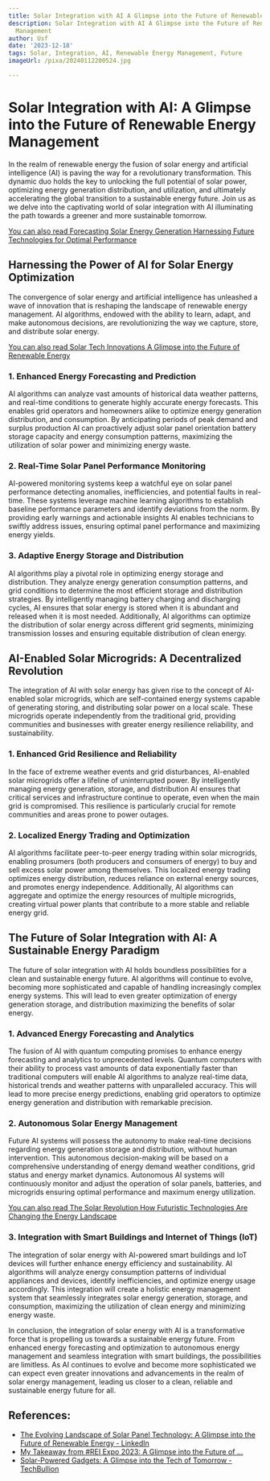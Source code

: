 ```yaml
---
title: Solar Integration with AI A Glimpse into the Future of Renewable Energy Management
description: Solar Integration with AI A Glimpse into the Future of Renewable Energy
  Management
author: Usf
date: '2023-12-18'
tags: Solar, Integration, AI, Renewable Energy Management, Future
imageUrl: /pixa/20240112200524.jpg

---
```

# Solar Integration with AI: A Glimpse into the Future of Renewable Energy Management

In the realm of renewable energy the fusion of solar energy and artificial intelligence (AI) is paving the way for a revolutionary transformation. This dynamic duo holds the key to  unlocking the full potential of solar power, optimizing energy generation distribution, and utilization, and  ultimately accelerating the global transition to a sustainable energy future. Join  us as we delve into the captivating world of solar integration with AI illuminating  the path towards a greener and more sustainable tomorrow.

[You can also  read Forecasting Solar Energy Generation Harnessing Future Technologies for Optimal Performance](Forecasting%20Solar%20Energy%20Generation%20Harnessing%20Future%20Technologies%20for%20Optimal%20Performance)


## Harnessing the Power of  AI for Solar Energy Optimization

The convergence of solar energy and artificial intelligence has unleashed a wave of  innovation that is reshaping the landscape of renewable energy management. AI algorithms,  endowed with the  ability to learn, adapt, and make autonomous decisions, are revolutionizing the way we capture, store,  and distribute solar energy.

[You can also read Solar Tech Innovations A  Glimpse  into the Future of Renewable  Energy](Solar%20Tech%20Innovations%20A%20Glimpse%20into%20the%20Future%20of%20Renewable%20Energy)


###  1. Enhanced Energy Forecasting and Prediction

AI algorithms can analyze vast amounts of  historical data weather patterns, and real-time conditions to generate highly accurate energy forecasts. This enables grid operators and homeowners alike  to optimize energy generation distribution,  and consumption. By anticipating periods of peak demand and surplus production AI can proactively adjust solar panel orientation battery storage capacity and energy consumption patterns, maximizing the utilization of solar power and minimizing energy  waste.

### 2. Real-Time  Solar Panel Performance Monitoring

AI-powered monitoring systems keep a watchful eye on solar panel performance detecting anomalies, inefficiencies, and potential faults in  real-time.  These systems leverage machine learning algorithms to establish baseline performance parameters and identify deviations from the norm. By providing early warnings and actionable insights AI enables  technicians to swiftly address issues, ensuring optimal panel performance and  maximizing energy yields.

### 3. Adaptive  Energy Storage  and Distribution

AI algorithms play a pivotal role  in  optimizing  energy storage and distribution. They analyze  energy generation consumption patterns, and grid conditions  to determine the most efficient storage and distribution strategies. By intelligently managing battery charging and discharging cycles, AI ensures that solar  energy is stored when it is abundant and released when  it is most needed. Additionally,  AI algorithms can optimize the distribution of solar energy across different grid segments, minimizing transmission losses and ensuring equitable distribution of clean energy.

## AI-Enabled Solar Microgrids: A  Decentralized Revolution

The integration of AI with solar energy has given rise to the concept of AI-enabled solar microgrids, which are self-contained energy systems  capable of  generating storing, and distributing solar  power on  a  local scale. These microgrids operate  independently from  the traditional grid, providing communities and businesses with  greater  energy resilience reliability, and sustainability.

### 1. Enhanced Grid  Resilience and Reliability

In the face of extreme weather events and grid disturbances, AI-enabled solar microgrids offer a lifeline of uninterrupted power. By intelligently  managing energy generation, storage,  and  distribution AI ensures  that critical services  and infrastructure continue to operate, even when the main grid is compromised. This resilience is particularly  crucial for remote communities and areas prone to  power outages.

### 2. Localized Energy Trading and Optimization

AI algorithms facilitate peer-to-peer energy trading within solar microgrids,  enabling  prosumers (both producers and consumers of energy) to buy and sell  excess solar power among  themselves.  This localized energy trading optimizes energy  distribution, reduces reliance on  external energy sources, and  promotes energy independence. Additionally, AI algorithms can aggregate and optimize the energy resources of  multiple microgrids, creating virtual power plants that contribute to a more  stable and reliable energy grid.

## The Future  of Solar Integration with AI: A Sustainable Energy Paradigm

The future  of  solar integration with AI holds boundless possibilities for a clean and  sustainable energy  future. AI algorithms will  continue to  evolve, becoming more sophisticated and capable of handling increasingly complex  energy systems. This will lead to even  greater  optimization of energy generation storage, and distribution maximizing the benefits of solar energy.

### 1. Advanced Energy Forecasting and Analytics

The fusion of AI with quantum computing promises to  enhance energy forecasting and analytics to unprecedented levels. Quantum computers with their ability to process vast amounts of data exponentially faster than traditional computers will enable AI algorithms to analyze real-time data, historical trends and weather patterns with unparalleled accuracy. This will lead to more precise energy predictions, enabling grid operators to optimize energy generation and distribution with remarkable precision.

### 2. Autonomous Solar Energy Management

Future AI systems will  possess the autonomy to make real-time decisions regarding energy generation storage  and distribution, without human intervention. This autonomous decision-making will be based on  a comprehensive understanding of  energy demand weather conditions, grid status  and energy market dynamics. Autonomous AI  systems will continuously  monitor and adjust the operation of solar panels, batteries, and microgrids ensuring optimal performance and  maximum energy utilization.

[You  can also read The Solar Revolution How Futuristic Technologies Are Changing the Energy Landscape](The%20Solar%20Revolution%20How%20Futuristic%20Technologies%20Are%20Changing%20the%20Energy%20Landscape)


### 3. Integration with Smart Buildings and Internet of Things (IoT)

The integration of solar energy with AI-powered smart  buildings and IoT devices will further  enhance energy efficiency and  sustainability. AI algorithms will analyze energy consumption patterns  of individual appliances and devices, identify inefficiencies, and optimize energy usage accordingly.  This integration will create a holistic energy management system that seamlessly integrates solar energy generation, storage, and consumption, maximizing the utilization of clean energy and minimizing energy waste.

In conclusion, the integration  of solar energy with AI is a transformative force that is propelling  us towards a sustainable energy future. From enhanced energy forecasting and optimization to autonomous energy management  and seamless integration with smart buildings, the possibilities are limitless. As AI continues to  evolve and become more  sophisticated we can  expect even greater innovations and advancements in  the realm of solar energy  management, leading  us closer  to a clean, reliable and sustainable energy future for all.

## References:
- [The Evolving Landscape of Solar Panel Technology: A Glimpse into the Future of Renewable Energy - LinkedIn](https://www.linkedin.com/pulse/evolving-landscape-solar-panel-technology-glimpse-future-renewable)
- [My Takeaway from #REI Expo 2023: A Glimpse into the Future of ...](https://youtube.com/watch?v=OyCtARR-F38&pp=ygUPI3JlbmV3YWJsZXJpZGVz)
- [Solar-Powered Gadgets: A Glimpse into the Tech of Tomorrow - TechBullion](https://techbullion.com/solar-powered-gadgets-a-glimpse-into-the-tech-of-tomorrow/)
